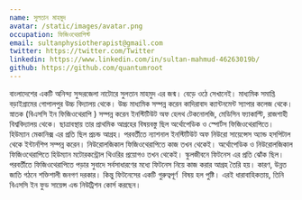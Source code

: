```yaml
---
name: সুলতান মাহমুদ
avatar: /static/images/avatar.png
occupation: ফিজিওথেরাপিস্ট
email: sultanphysiotherapist@gmail.com
twitter: https://twitter.com/Twitter
linkedin: https://www.linkedin.com/in/sultan-mahmud-46263019b/
github: https://github.com/quantumroot
---
```


বাংলাদেশের একটি অনিন্দ্য সুন্দরজেলা নাটোরে সুলতান মাহমুদ এর জন্ম। বেড়ে ওঠে সেখানেই। মাধ্যমিক সমাপ্তি
বড়াইগ্রামের গোপালপুর উচ্চ বিদ্যালয় থেকে। উচ্চ মাধ্যমিক সম্পন্ন করেন কাদিরাবাদ ক্যান্টনমেন্ট স্যাপার কলেজ
থেকে। স্নাতক (বিএসসি ইন ফিজিওথেরাপি ) সম্পন্ন করেন ইনস্টিটিউট অফ হেলথ টেকনোলজি, মেডিসিন ফ্যাকাল্টি,
রাজশাহী বিশ্ববিদ্যালয় থেকে।
ছাত্রাবস্থায় তার প্রাথমিক আগ্রহের বিষয়বস্তু ছিল অর্থোপেডিক ও স্পোর্টস ফিজিওথেরাপিতে। হিউম্যান মেকানিক্স এর
প্রতি ছিল প্রচন্ড আগ্রহ। পরবর্তীতে ন্যাশনাল ইনস্টিটিউট অফ নিউরো সায়েন্সেস অ্যান্ড হসপিটাল থেকে ইন্টার্নশিপ
সম্পন্ন করেন। নিউরোলজিকাল ফিজিওথেরাপিতে কাজ তখন থেকেই। অর্থোপেডিক ও নিউরোলজিকাল
ফিজিওথেরাপিতে হিউম্যান মটোরকন্ট্রোল থিওরির প্রয়োগও তখন থেকেই।
স্কুলজীবনে ফিটনেস এর প্রতি ঝোঁক ছিল। পরবর্তীতে ফিজিওথেরাপিতে পড়ার সুবাদে সর্বসাধারণের মধ্যে ফিটনেস
নিয়ে কাজ করার আগ্রহ তৈরি হয়। কারণ, উন্নত জাতি গঠনে শক্তিশালী জনগণ দরকার। কিন্তু ফিটনেসের একটি
গুরুত্বপূর্ণ  বিষয় হল পুষ্টি। এরই ধারাবাহিকতায়, তিনি বিএসসি ইন ফুড সায়েন্স এন্ড নিউট্রিশন কোর্স করছেন।
